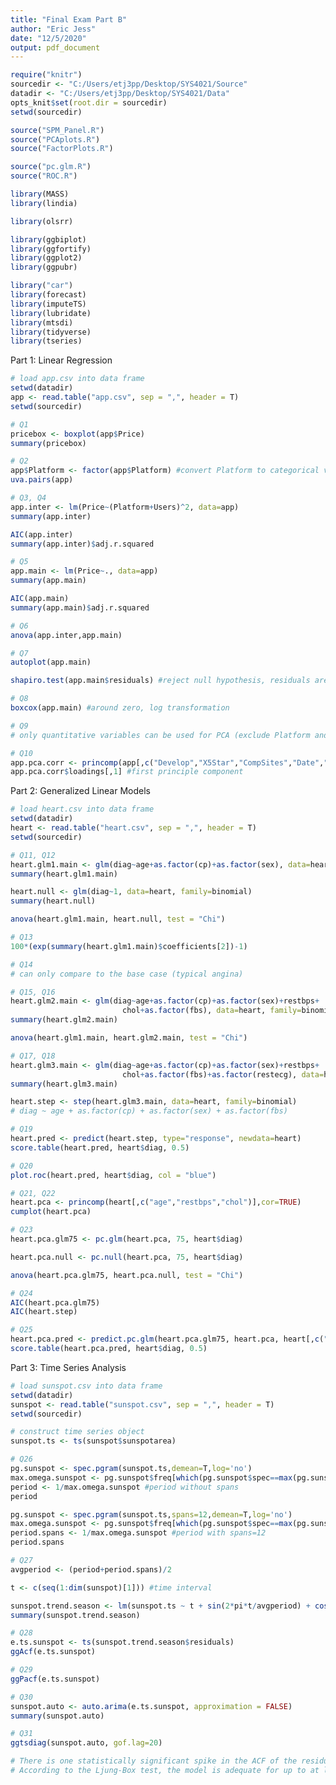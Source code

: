 ```yaml
---
title: "Final Exam Part B"
author: "Eric Jess"
date: "12/5/2020"
output: pdf_document
---
```


```r
require("knitr")
sourcedir <- "C:/Users/etj3pp/Desktop/SYS4021/Source"
datadir <- "C:/Users/etj3pp/Desktop/SYS4021/Data"
opts_knit$set(root.dir = sourcedir)
setwd(sourcedir)

source("SPM_Panel.R")
source("PCAplots.R")
source("FactorPlots.R")

source("pc.glm.R")
source("ROC.R")

library(MASS)
library(lindia)

library(olsrr)

library(ggbiplot)
library(ggfortify)
library(ggplot2)
library(ggpubr)

library("car")
library(forecast)
library(imputeTS)
library(lubridate)
library(mtsdi)
library(tidyverse)
library(tseries)

```

Part 1: Linear Regression
```r

# load app.csv into data frame
setwd(datadir)
app <- read.table("app.csv", sep = ",", header = T)
setwd(sourcedir)

# Q1
pricebox <- boxplot(app$Price)
summary(pricebox)

# Q2
app$Platform <- factor(app$Platform) #convert Platform to categorical variable
uva.pairs(app)

# Q3, Q4
app.inter <- lm(Price~(Platform+Users)^2, data=app)
summary(app.inter)

AIC(app.inter)
summary(app.inter)$adj.r.squared

# Q5
app.main <- lm(Price~., data=app)
summary(app.main)

AIC(app.main)
summary(app.main)$adj.r.squared

# Q6
anova(app.inter,app.main)

# Q7
autoplot(app.main)

shapiro.test(app.main$residuals) #reject null hypothesis, residuals are not normal

# Q8
boxcox(app.main) #around zero, log transformation

# Q9
# only quantitative variables can be used for PCA (exclude Platform and Advert)

# Q10
app.pca.corr <- princomp(app[,c("Develop","X5Star","CompSites","Date","Users","Price")],cor=TRUE)
app.pca.corr$loadings[,1] #first principle component

```

Part 2: Generalized Linear Models
```r

# load heart.csv into data frame
setwd(datadir)
heart <- read.table("heart.csv", sep = ",", header = T)
setwd(sourcedir)

# Q11, Q12
heart.glm1.main <- glm(diag~age+as.factor(cp)+as.factor(sex), data=heart, family=binomial)
summary(heart.glm1.main)

heart.null <- glm(diag~1, data=heart, family=binomial)
summary(heart.null)

anova(heart.glm1.main, heart.null, test = "Chi")

# Q13
100*(exp(summary(heart.glm1.main)$coefficients[2])-1)

# Q14
# can only compare to the base case (typical angina)

# Q15, Q16
heart.glm2.main <- glm(diag~age+as.factor(cp)+as.factor(sex)+restbps+
                         chol+as.factor(fbs), data=heart, family=binomial)
summary(heart.glm2.main)

anova(heart.glm1.main, heart.glm2.main, test = "Chi")

# Q17, Q18
heart.glm3.main <- glm(diag~age+as.factor(cp)+as.factor(sex)+restbps+
                         chol+as.factor(fbs)+as.factor(restecg), data=heart, family=binomial)
summary(heart.glm3.main)

heart.step <- step(heart.glm3.main, data=heart, family=binomial)
# diag ~ age + as.factor(cp) + as.factor(sex) + as.factor(fbs)

# Q19
heart.pred <- predict(heart.step, type="response", newdata=heart)
score.table(heart.pred, heart$diag, 0.5)

# Q20
plot.roc(heart.pred, heart$diag, col = "blue")

# Q21, Q22
heart.pca <- princomp(heart[,c("age","restbps","chol")],cor=TRUE)
cumplot(heart.pca)

# Q23
heart.pca.glm75 <- pc.glm(heart.pca, 75, heart$diag)

heart.pca.null <- pc.null(heart.pca, 75, heart$diag)

anova(heart.pca.glm75, heart.pca.null, test = "Chi")

# Q24
AIC(heart.pca.glm75)
AIC(heart.step)

# Q25
heart.pca.pred <- predict.pc.glm(heart.pca.glm75, heart.pca, heart[,c("age","restbps","chol")])
score.table(heart.pca.pred, heart$diag, 0.5)

```

Part 3: Time Series Analysis
```r

# load sunspot.csv into data frame
setwd(datadir)
sunspot <- read.table("sunspot.csv", sep = ",", header = T)
setwd(sourcedir)

# construct time series object
sunspot.ts <- ts(sunspot$sunspotarea)

# Q26
pg.sunspot <- spec.pgram(sunspot.ts,demean=T,log='no')
max.omega.sunspot <- pg.sunspot$freq[which(pg.sunspot$spec==max(pg.sunspot$spec))]
period <- 1/max.omega.sunspot #period without spans
period

pg.sunspot <- spec.pgram(sunspot.ts,spans=12,demean=T,log='no')
max.omega.sunspot <- pg.sunspot$freq[which(pg.sunspot$spec==max(pg.sunspot$spec))]
period.spans <- 1/max.omega.sunspot #period with spans=12
period.spans

# Q27
avgperiod <- (period+period.spans)/2

t <- c(seq(1:dim(sunspot)[1])) #time interval

sunspot.trend.season <- lm(sunspot.ts ~ t + sin(2*pi*t/avgperiod) + cos(2*pi*t/avgperiod))
summary(sunspot.trend.season)

# Q28
e.ts.sunspot <- ts(sunspot.trend.season$residuals)
ggAcf(e.ts.sunspot)

# Q29
ggPacf(e.ts.sunspot)

# Q30
sunspot.auto <- auto.arima(e.ts.sunspot, approximation = FALSE)
summary(sunspot.auto)

# Q31
ggtsdiag(sunspot.auto, gof.lag=20)

# There is one statistically significant spike in the ACF of the residuals up to 20 lags.	
# According to the Ljung-Box test, the model is adequate for up to at least 20 lags.

```